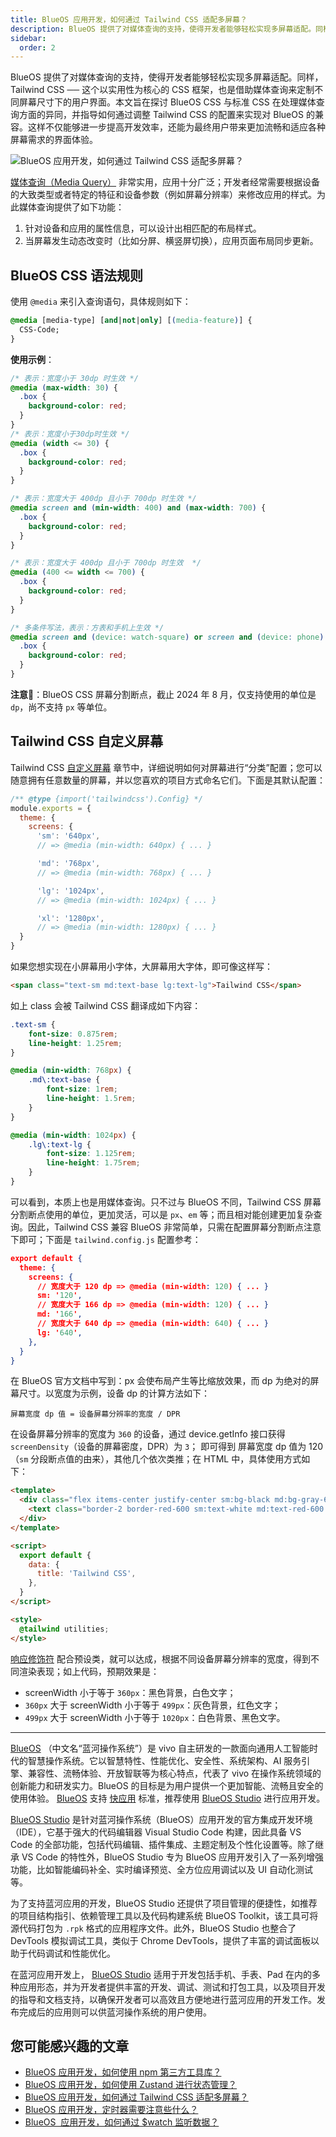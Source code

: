 ```yaml
---
title: BlueOS 应用开发，如何通过 Tailwind CSS 适配多屏幕？
description: BlueOS 提供了对媒体查询的支持，使得开发者能够轻松实现多屏幕适配。同样，Tailwind CSS ── 这个以实用性为核心的 CSS 框架，也是借助媒体查询来定制不同屏幕尺寸下的用户界面。本文旨在探讨 BlueOS CSS 与标准 CSS 在处理媒体查询方面的异同，并指导如何通过调整 Tailwind CSS 的配置来实现对 BlueOS 的兼容。这样不仅能够进一步提高开发效率，还能为最终用户带来更加流畅和适应各种屏幕需求的界面体验。
sidebar:
  order: 2
---
```


BlueOS 提供了对媒体查询的支持，使得开发者能够轻松实现多屏幕适配。同样，Tailwind CSS ── 这个以实用性为核心的 CSS 框架，也是借助媒体查询来定制不同屏幕尺寸下的用户界面。本文旨在探讨 BlueOS CSS 与标准 CSS 在处理媒体查询方面的异同，并指导如何通过调整 Tailwind CSS 的配置来实现对 BlueOS 的兼容。这样不仅能够进一步提高开发效率，还能为最终用户带来更加流畅和适应各种屏幕需求的界面体验。

![BlueOS 应用开发，如何通过 Tailwind CSS 适配多屏幕？](https://lovejade.oss-cn-shenzhen.aliyuncs.com/blueos-tailwindcss-adapt-to-multiple-screens.png)

[媒体查询（Media Query）](https://developer.mozilla.org/zh-CN/docs/Web/CSS/CSS_media_queries/Using_media_queries) 非常实用，应用十分广泛；开发者经常需要根据设备的大致类型或者特定的特征和设备参数（例如屏幕分辨率）来修改应用的样式。为此媒体查询提供了如下功能：

1.  针对设备和应用的属性信息，可以设计出相匹配的布局样式。
2.  当屏幕发生动态改变时（比如分屏、横竖屏切换），应用页面布局同步更新。

## BlueOS CSS 语法规则

使用 `@media` 来引入查询语句，具体规则如下：

```css
@media [media-type] [and|not|only] [(media-feature)] {
  CSS-Code;
}
```

**使用示例**：

```css
/* 表示：宽度小于 30dp 时生效 */
@media (max-width: 30) {  
  .box {
    background-color: red;
  }
}
/* 表示：宽度小于30dp时生效 */
@media (width <= 30) {  
  .box {
    background-color: red;
  }
}

/* 表示：宽度大于 400dp 且小于 700dp 时生效 */
@media screen and (min-width: 400) and (max-width: 700) {  
  .box {
    background-color: red;
  }
}

/* 表示：宽度大于 400dp 且小于 700dp 时生效  */
@media (400 <= width <= 700) {  
  .box {
    background-color: red;
  }
}

/* 多条件写法，表示：方表和手机上生效 */
@media screen and (device: watch-square) or screen and (device: phone) {  
  .box {
    background-color: red;
  }
}
```

**注意📢**：BlueOS CSS 屏幕分割断点，截止 2024 年 8 月，仅支持使用的单位是 `dp`，尚不支持 `px` 等单位。

## Tailwind CSS 自定义屏幕

Tailwind CSS [自定义屏幕](https://tailwindcss.com/docs/screens) 章节中，详细说明如何对屏幕进行“分类”配置；您可以随意拥有任意数量的屏幕，并以您喜欢的项目方式命名它们。下面是其默认配置：

```js
/** @type {import('tailwindcss').Config} */
module.exports = {
  theme: {
    screens: {
      'sm': '640px',
      // => @media (min-width: 640px) { ... }

      'md': '768px',
      // => @media (min-width: 768px) { ... }

      'lg': '1024px',
      // => @media (min-width: 1024px) { ... }

      'xl': '1280px',
      // => @media (min-width: 1280px) { ... }
  }
}
```

如果您想实现在小屏幕用小字体，大屏幕用大字体，即可像这样写：

```html
<span class="text-sm md:text-base lg:text-lg">Tailwind CSS</span>
```

如上 class 会被 Tailwind CSS 翻译成如下内容：

```css
.text-sm {
    font-size: 0.875rem;
    line-height: 1.25rem;
}

@media (min-width: 768px) {
    .md\:text-base {
        font-size: 1rem;
        line-height: 1.5rem;
    }
}

@media (min-width: 1024px) {
    .lg\:text-lg {
        font-size: 1.125rem;
        line-height: 1.75rem;
    }
}
```

可以看到，本质上也是用媒体查询。只不过与 BlueOS 不同，Tailwind CSS  屏幕分割断点使用的单位，更加灵活，可以是 `px`、`em` 等；而且相对能创建更加复杂查询。因此，Tailwind CSS 兼容 BlueOS 非常简单，只需在配置屏幕分割断点注意下即可；下面是 `tailwind.config.js` 配置参考：

```json
export default {
  theme: {
    screens: {
      // 宽度大于 120 dp => @media (min-width: 120) { ... }
      sm: '120',
      // 宽度大于 166 dp => @media (min-width: 120) { ... }
      md: '166',
      // 宽度大于 640 dp => @media (min-width: 640) { ... }
      lg: '640',
    },
  }
}
```

在 BlueOS 官方文档中写到：px 会使布局产生等比缩放效果，而 dp 为绝对的屏幕尺寸。以宽度为示例，设备 dp 的计算方法如下：

```text
屏幕宽度 dp 值 = 设备屏幕分辨率的宽度 / DPR
```

在设备屏幕分辨率的宽度为 `360` 的设备，通过 device.getInfo 接口获得 `screenDensity`（设备的屏幕密度，DPR）为 `3`； 即可得到 屏幕宽度 dp 值为  120（`sm` 分段断点值的由来），其他几个依次类推；在 HTML 中，具体使用方式如下：

```html
<template>
  <div class="flex items-center justify-center sm:bg-black md:bg-gray-600 lg:bg-white">
    <text class="border-2 border-red-600 sm:text-white md:text-red-600 lg:text-black">{{ title }}</text>
  </div>
</template>

<script>
  export default {
    data: {
      title: 'Tailwind CSS',
    },
  }
</script>

<style>
  @tailwind utilities;
</style>
```

[响应修饰符](https://tailwindcss.com/docs/responsive-design) 配合预设类，就可以达成，根据不同设备屏幕分辨率的宽度，得到不同渲染表现；如上代码，预期效果是：
- screenWidth 小于等于 `360px`：黑色背景，白色文字；
- `360px` 大于 screenWidth  小于等于 `499px`：灰色背景，红色文字；
- `499px` 大于 screenWidth 小于等于 `1020px`：白色背景、黑色文字。

--- 

[BlueOS](https://www.blueos.com.cn/) （中文名“蓝河操作系统”）是 vivo 自主研发的一款面向通用人工智能时代的智慧操作系统。它以智慧特性、性能优化、安全性、系统架构、AI 服务引擎、兼容性、流畅体验、开放智联等为核心特点，代表了 vivo 在操作系统领域的创新能力和研发实力。BlueOS 的目标是为用户提供一个更加智能、流畅且安全的使用体验。 [BlueOS](https://www.blueos.com.cn/) 支持 [快应用](https://doc.quickapp.cn/) 标准，推荐使用 [BlueOS Studio](https://studio.blueos.com.cn/install) 进行应用开发。

[BlueOS Studio](https://studio.blueos.com.cn/) 是针对蓝河操作系统（BlueOS）应用开发的官方集成开发环境（IDE），它基于强大的代码编辑器 Visual Studio Code 构建，因此具备 VS Code 的全部功能，包括代码编辑、插件集成、主题定制及个性化设置等。除了继承 VS Code 的特性外，BlueOS Studio 专为 BlueOS 应用开发引入了一系列增强功能，比如智能编码补全、实时编译预览、全方位应用调试以及 UI 自动化测试等。

为了支持蓝河应用的开发，BlueOS Studio 还提供了项目管理的便捷性，如推荐的项目结构指引、依赖管理工具以及代码构建系统 BlueOS Toolkit，该工具可将源代码打包为 `.rpk` 格式的应用程序文件。此外，BlueOS Studio 也整合了 DevTools 模拟调试工具，类似于 Chrome DevTools，提供了丰富的调试面板以助于代码调试和性能优化。

在蓝河应用开发上， [BlueOS Studio](https://studio.blueos.com.cn/) 适用于开发包括手机、手表、Pad 在内的多种应用形态，并为开发者提供丰富的开发、调试、测试和打包工具，以及项目开发的指导和文档支持，以确保开发者可以高效且方便地进行蓝河应用的开发工作。发布完成后的应用则可以供蓝河操作系统的用户使用。


## 您可能感兴趣的文章

- [BlueOS 应用开发，如何使用 npm 第三方工具库？](https://quickapp.lovejade.cn/blueos-app-development-how-to-use-npm/)
- [BlueOS 应用开发，如何使用 Zustand 进行状态管理？](https://quickapp.lovejade.cn/blueos-app-how-to-use-zustand-for-state-management/)
- [BlueOS 应用开发，如何通过 Tailwind CSS 适配多屏幕？](https://quickapp.lovejade.cn/blueos-app-development-how-to-adapt-to-multiple-screens-with-tailwind-css/)
- [BlueOS 应用开发，定时器需要注意些什么？](https://quickapp.lovejade.cn/blueos-app-development-what-to-consider-with-timers/)
- [BlueOS  应用开发，如何通过 $watch 监听数据？](https://quickapp.lovejade.cn/blueos-app-development-how-to-use-watch-to-monitor-data/)